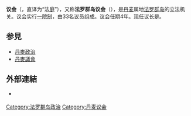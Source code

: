 {{Infobox legislature
 | name               = 法罗群岛议会 / 议会
 | native_name        = {{native name|fo|<small>Føroya Løgting / Løgtingið</small>}}<br/>{{native name|da|<small>Færøernes Lagting / Lagtinget</small>}}
 | coa_pic            = Coat of arms of the Faroe Islands.svg
 | coa_res            = 120px
 | house_type         = 一院制
 | leader1_type       = {{le|法羅群島議會議長列表|List of Speakers of the Løgting of the Faroe Islands|議長}}
 | leader1            = {{le|保羅·維納居烏|Páll á Reynatúgvu}}
 | party1             = [[共和_(法羅群島)|共和]]
 | election1          = 2015年9月
 | members            = 33
 | structure1         = <!--Løgting (0915)2.svg-->
 | structure1_res     = 250px
 | political_groups1  = 
執政黨（17）
* {{colorbox|#C9D301}} [[共和_(法羅群島)|共和]]（7）
* {{colorbox|#ff0000}} {{le|社會民主黨 (法羅群島)|Social Democratic Party (Faroe Islands)|社會民主黨}}（7）
* {{colorbox|#F6A814}} {{le|進步 (法羅群島)|Progress (Faroe Islands)|進步}}（3）
支持單位（1）
* {{colorbox|#DDDDDD}} [[独立人士|独立人士]]（1）
反對黨（15）
* {{colorbox|#CFE1EC}} [[中間黨_(法羅群島)|中間黨]]（2）
* {{colorbox|#66CC33}} {{le|新自治政府|New Self-Government}}（2）
* {{colorbox|#1E53B9}} [[聯盟黨_(法羅群島)|聯盟黨]]（6）
* {{colorbox|#00A261}} [[人民黨_(法羅群島)|人民黨]]（5）
 | last_election1     = [[2015年法羅群島大選|2015年9月1日]]
 | next_election1     = [[2019年法羅群島大選|2019年9月1日前]]
 | session_room       = Tinganes.jpg
 | session_res        = 
 | meeting_place      = [[托爾斯港|托爾斯港]]{{le|廷加內斯|Tinganes}}
 | website            = {{URL|www.logting.fo}}
}}
'''议会'''（{{lang-fo|Løgtingið}}，直译为“法[[庭_(机关)|庭]]”），又称'''法罗群岛议会'''（{{lang|fo|Føroya Løgting}}），是[[丹麦|丹麦]]属地[[法罗群岛|法罗群岛]]的立法机关。议会实行[[一院制|一院制]]，由33名议员组成。议会任期4年。现任议长是{{le|保羅·維納居烏|Páll á Reynatúgvu}}。

== 参見 ==
{{Portal|政治}}
*[[丹麥政治|丹麥政治]]
*[[丹麥議會|丹麥議會]]

== 外部連結 ==
{{commons|Løgting|position=left}}
* {{Official site|https://www.logting.fo/}} {{fo icon}} {{en}} {{da}}

{{欧洲题目|议会}}

[[Category:法罗群岛政治|Category:法罗群岛政治]]
[[Category:丹麦议会|Category:丹麦议会]]